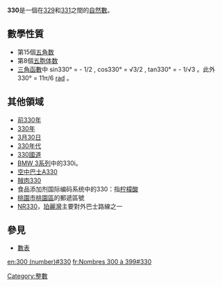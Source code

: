 {{noteTA|G1=Math}}
{{整数
| other list= {{Numbers digits|digit=100}}
| 质因数分解= <math>2\times3\times5\times11</math>
| 罗马数字= CCCXXX
}}
'''330'''是一個在[[329|329]]和[[331|331]]之間的[[自然數|自然數]]。

== 數學性質 ==
{{數字性質|use math=yes}}
* 第15個[[五角数|五角数]]
* 第8個[[五胞体数|五胞体数]]
* [[三角函數|三角函數]]中 sin330° = - 1/2 , cos330° = √3/2 , tan330° = - 1/√3 。此外 330° = 11π/6 [[rad|rad]] 。

== 其他領域 ==
* [[前330年|前330年]]
* [[330年|330年]]
* [[3月30日|3月30日]]
* [[330年代|330年代]]
* [[330國道|330國道]]
* [[BMW_3系列|BMW 3系列]]中的330i。
* [[空中巴士A330|空中巴士A330]]
* [[賊肉330|賊肉330]]
* 食品添加剂国际编码系统中的330：指[[檸檬酸|柠檬酸]]
* [[桃園市|桃園市]][[桃園區|桃園區]]的郵遞區號
* [[珀麗灣居民巴士NR330線|NR330]]，[[珀麗灣|珀麗灣]]主要對外巴士路線之一

==參見 ==
* [[數表|數表]]

{{Number-stub}}
[[Category:整數|Category:整數]]

[[en:300_(number)#330|en:300 (number)#330]]
[[fr:Nombres_300_à_399#330|fr:Nombres 300 à 399#330]]